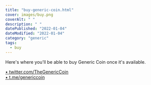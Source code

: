 ```yaml
---
title: "buy-generic-coin.html"
cover: images/buy.png
coverAlt: " "
description: " "
datePublished: "2022-01-04"
dateModified: "2022-01-04"
category: "generic"
tags:
  - buy
---
```


Here's where you'll be able to buy Generic Coin once it's available.

[• twitter.com/TheGenericCoin](https://twitter.com/thegenericcoin)<br />
[• t.me/genericcoin](https://t.me/genericcoin)